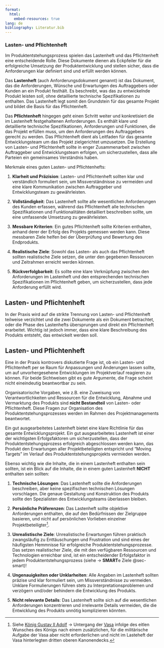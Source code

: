```yaml
---
format:
  html:
    embed-resources: true
lang: de
bibliography: Literatur.bib
---
```


<!-- -------------------------------------------------------------------------

                       Lasten- und Pflichtenheft

-------------------------------------------------------------------------- -->


### Lasten- und Pflichtenheft {#sec-lastenheft}

Im Produktentstehungsprozess spielen das Lastenheft und das Pflichtenheft eine entscheidende Rolle. Diese Dokumente dienen als Eckpfeiler für die erfolgreiche Umsetzung der Produktentwicklung und stellen sicher, dass die Anforderungen klar definiert sind und erfüllt werden können. 

Das **Lastenheft** (auch Anforderungsdokument genannt) ist das Dokument, das die Anforderungen, Wünsche und Erwartungen des Auftraggebers oder Kunden an ein Produkt festhält. Es beschreibt, was das zu entwickelnde Produkt leisten soll, ohne detaillierte technische Spezifikationen zu enthalten. Das Lastenheft legt somit den Grundstein für das gesamte Projekt und bildet die Basis für das Pflichtenheft.

Das **Pflichtenheft** hingegen geht einen Schritt weiter und konkretisiert die im Lastenheft festgehaltenen Anforderungen. Es enthält klare und detaillierte technische Spezifikationen, Anforderungen und Funktionen, die das Projekt erfüllen muss, um den Anforderungen des Auftraggebers gerecht zu werden. Das Pflichtenheft dient als Leitfaden für das gesamte Entwicklungsteam um das Projekt zielgerichtet umzusetzen. Die Erstellung von Lasten- und Pflichtenheft sollte in enger Zusammenarbeit zwischen Auftraggeber und Entwicklungsteam erfolgen, um sicherzustellen, dass alle Parteien ein gemeinsames Verständnis haben.

Merkmale eines guten Lasten- und Pflichtenhefts:

1. **Klarheit und Präzision**: Lasten- und Pflichtenheft sollten klar und verständlich formuliert sein, um Missverständnisse zu vermeiden und eine klare Kommunikation zwischen Auftraggeber und Entwicklungsteam zu gewährleisten.

2. **Vollständigkeit**: Das Lastenheft sollte alle wesentlichen Anforderungen des Kunden erfassen, während das Pflichtenheft alle technischen Spezifikationen und Funktionalitäten detailliert beschreiben sollte, um eine umfassende Umsetzung zu gewährleisten.

3. **Messbare Kriterien**: Ein gutes Pflichtenheft sollte Kriterien enthalten, anhand derer der Erfolg des Projekts gemessen werden kann. Diese messbaren Ziele helfen bei der Überprüfung und Bewertung des Endprodukts.

4. **Realistische Ziele**: Sowohl das Lasten- als auch das Pflichtenheft sollten realistische Ziele setzen, die unter den gegebenen Ressourcen und Zeitrahmen erreicht werden können.

5. **Rückverfolgbarkeit**: Es sollte eine klare Verknüpfung zwischen den Anforderungen im Lastenheft und den entsprechenden technischen Spezifikationen im Pflichtenheft geben, um sicherzustellen, dass jede Anforderung erfüllt wird.

::: {.callout-caution}
## Lasten- und Pflichtenheft
In der Praxis wird auf die strikte Trennung von Lasten- und Pflichtenheft teilweise verzichtet und die zwei Dokumente als ein Dokument betrachtet, oder die Phase des Lastenhefts übersprungen und direkt ein Pflichtenheft erarbeitet. Wichtig ist jedoch immer, dass eine klare Beschreibung des Produkts entsteht, das entwickelt werden soll.
:::

<!--
![Technische Daten Apple iPhone 15 und iPhone 15 Plus (Quelle: Apple Inc., Stand 01/2024)](images/SpecAppleIphone15.jpeg){width=10% #fig-iphone15}

Link zum Download:
[Technische Daten Apple iPhone 15 und iPhone 15 Plus](https://www.apple.com/de/iphone-15/specs/)
-->

::: {.callout-caution}
## Lasten- und Pflichtenheft
Eine in der Praxis kontrovers diskutierte Frage ist, ob ein Lasten- und Pflichtenheft per se Raum für Anpassungen und Änderungen lassen sollte, um auf unvorhergesehene Entwicklungen im Projektverlauf reagieren zu können. Für beide Sichtweisen gibt es gute Argumente, die Frage scheint nicht eineindeutig beantwortbar zu sein.
:::

Organisatorische Vorgaben, wie z.B. eine Zuweisung von Verantwortlichkeiten und Ressourcen für die Entwicklung, Abnahme und Vermarktung des Produkts sind **nicht Bestandteil** von Lasten- oder Pflichtenheft. Diese Fragen zur Organisation des Produktentstehungsprozesses werden im Rahmen des Projektmanagements beantwortet.

Ein gut ausgearbeitetes Lastenheft bietet eine klare Richtlinie für das gesamte Entwicklungsprojekt. Ein gut ausgearbeitetes Lastenheft ist einer der wichtigsten Erfolgsfaktoren um sicherzustellen, dass der Produktentstehungsprozess erfolgreich abgeschlossen werden kann, das Produkt den Erwartungen aller Projektbeteiligten entspricht und "Moving Targets" im Verlauf des Produktentstehungsprojekts vermieden werden.

Ebenso wichtig wie die Inhalte, die in einem Lastenheft enthalten sein sollten, ist ein Blick auf die Inhalte, die in einem guten Lastenheft **NICHT** enthalten sein sollten:

1. **Technische Lösungen**: Das Lastenheft sollte die Anforderungen beschreiben, aber keine spezifischen technischen Lösungen vorschlagen. Die genaue Gestaltung und Konstruktion des Produkts sollte den Spezialisten des Entwicklungsteams überlassen bleiben.

2. **Persönliche Präferenzen**: Das Lastenheft sollte objektive Anforderungen enthalten, die auf den Bedürfnissen der Zielgruppe basieren, und nicht auf persönlichen Vorlieben einzelner Projektbeteiligter^[Siehe [König Gustav II Adolf](https://de.wikipedia.org/wiki/Gustav_II._Adolf) → Untergang der [Vasa](https://de.wikipedia.org/wiki/Vasa_(Schiff)) infolge des eitlen Wunsches des Königs nach einem zusätzlichen, für die militärische Aufgabe der Vasa aber nicht erforderlichen und nicht im Lasteheft der Vasa hinterlegten dritten oberen Kanonendecks.].

3. **Unrealistische Ziele**: Unrealistische Erwartungen führen praktisch zwangsläufig zu Enttäuschungen und Frustration und sind eines der häufigsten Hemmnisse für erfolgreiche Produktentstehungsprozesse. Das setzen realistischer Ziele, die mit den verfügbaren Ressourcen und Technologien erreichbar sind, ist ein entscheidender Erfolgsfaktor in jedem Produktentstehungsprozess (siehe → **SMART**e Ziele @sec-smart)!

4. **Ungenauigkeiten oder Unklarheiten**: Alle Angaben im Lastenheft sollten präzise und klar formuliert sein, um Missverständnisse zu vermeiden. Unklare Formulierungen führen stets zu Interpretationsproblemen und verzögern und/oder behindern die Entwicklung des Produkts.

5. **Nicht relevante Details**: Das Lastenheft sollte sich auf die wesentlichen Anforderungen konzentrieren und irrelevante Details vermeiden, die die Entwicklung des Produkts unnötig komplizieren könnten.
